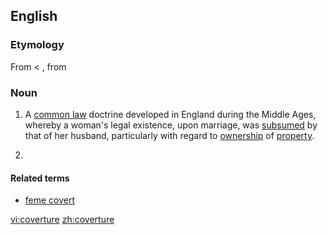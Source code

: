 ==English==
{{wikipedia}}

===Etymology===
From {{etyl|enm}} < {{etyl|fro}} {{term|coverture|lang=fro}}, from {{term|covrir|lang=fro||to cover}} 

===Noun===
{{en-noun}}

# {{legal}} A [[common law]] doctrine developed in England during the Middle Ages, whereby a woman's legal existence, upon marriage, was [[subsume]]d by that of her husband, particularly with regard to [[ownership]] of [[property]].
# {{alternative spelling of|couverture}}

====Related terms====
* [[feme covert]]

[[vi:coverture]]
[[zh:coverture]]